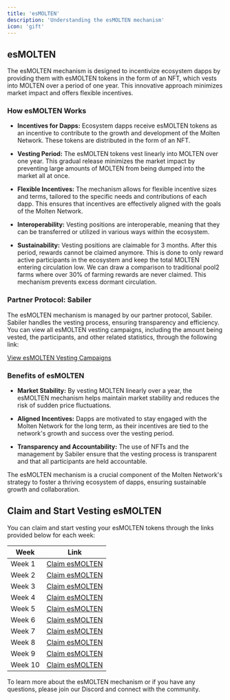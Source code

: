 ```yaml
---
title: 'esMOLTEN'
description: 'Understanding the esMOLTEN mechanism'
icon: 'gift'
---
```


## esMOLTEN

The esMOLTEN mechanism is designed to incentivize ecosystem dapps by providing them with esMOLTEN tokens in the form of an NFT, which vests into MOLTEN over a period of one year. This innovative approach minimizes market impact and offers flexible incentives.

### How esMOLTEN Works

- **Incentives for Dapps:** Ecosystem dapps receive esMOLTEN tokens as an incentive to contribute to the growth and development of the Molten Network. These tokens are distributed in the form of an NFT.
  
- **Vesting Period:** The esMOLTEN tokens vest linearly into MOLTEN over one year. This gradual release minimizes the market impact by preventing large amounts of MOLTEN from being dumped into the market all at once.
  
- **Flexible Incentives:** The mechanism allows for flexible incentive sizes and terms, tailored to the specific needs and contributions of each dapp. This ensures that incentives are effectively aligned with the goals of the Molten Network.

- **Interoperability:** Vesting positions are interoperable, meaning that they can be transferred or utilized in various ways within the ecosystem.

- **Sustainability:** Vesting positions are claimable for 3 months. After this period, rewards cannot be claimed anymore. This is done to only reward active participants in the ecosystem and keep the total MOLTEN entering circulation low. We can draw a comparison to traditional pool2 farms where over 30% of farming rewards are never claimed. This mechanism prevents excess dormant circulation.

### Partner Protocol: Sabiler

The esMOLTEN mechanism is managed by our partner protocol, Sabiler. Sabiler handles the vesting process, ensuring transparency and efficiency. You can view all esMOLTEN vesting campaigns, including the amount being vested, the participants, and other related statistics, through the following link:

[View esMOLTEN Vesting Campaigns](https://app.sablier.com/airstreams/?t=search&c=42161&m=0x2e5d207a4c0f7e7c52f6622dcc6eb44bc0fe1a13&a=0x66e535e8d2ebf13f49f3d49e5c50395a97c137b1&o=true)

### Benefits of esMOLTEN

- **Market Stability:** By vesting MOLTEN linearly over a year, the esMOLTEN mechanism helps maintain market stability and reduces the risk of sudden price fluctuations.
  
- **Aligned Incentives:** Dapps are motivated to stay engaged with the Molten Network for the long term, as their incentives are tied to the network's growth and success over the vesting period.
  
- **Transparency and Accountability:** The use of NFTs and the management by Sabiler ensure that the vesting process is transparent and that all participants are held accountable.

The esMOLTEN mechanism is a crucial component of the Molten Network's strategy to foster a thriving ecosystem of dapps, ensuring sustainable growth and collaboration.

## Claim and Start Vesting esMOLTEN

You can claim and start vesting your esMOLTEN tokens through the links provided below for each week:

| Week | Link                                                                                           |
|------|------------------------------------------------------------------------------------------------|
| Week 1 | [Claim esMOLTEN](https://app.sablier.com/airstream/0xc607c0e8b666a69b950150d731d037cc21ac5169-42161/) |
| Week 2 | [Claim esMOLTEN](https://app.sablier.com/airstream/0xa94a8ee6c1aca180fb0f60542eb9a6303b48110a-42161/) |
| Week 3 | [Claim esMOLTEN](https://app.sablier.com/airstream/0xbc4145d57d13d488f62acccc938a88a6fd3c23c3-42161/) |
| Week 4 | [Claim esMOLTEN](https://app.sablier.com/airstream/0xf28c4eae361174d0d59c4fa3665572210eee9dc5-42161/) |
| Week 5 | [Claim esMOLTEN](https://app.sablier.com/airstream/0x57147b4959c656c121a83132b24c35393a58afae-42161/) |
| Week 6 | [Claim esMOLTEN](https://app.sablier.com/airstream/0x36bdd9b8ff1d25b222523a22379f61cf505c4a98-42161/) |
| Week 7 | [Claim esMOLTEN](https://app.sablier.com/airstream/0xbb5420821eb6ac600c397b4251a9b819a7d71ebb-42161/) |
| Week 8 | [Claim esMOLTEN](https://app.sablier.com/airstream/0x92f17abdd7a11c623c8c6de0b60df4b384d79d3f-42161/) |
| Week 9 | [Claim esMOLTEN](https://app.sablier.com/airstream/0xa5967fdb4d5a8fe44b207f87fbb4d510763b4185-42161/) |
| Week 10 | [Claim esMOLTEN](https://app.sablier.com/airstream/0xd44b35fa09211299014e0426a293d51cc2f8f568-42161/) |

To learn more about the esMOLTEN mechanism or if you have any questions, please join our Discord and connect with the community.
